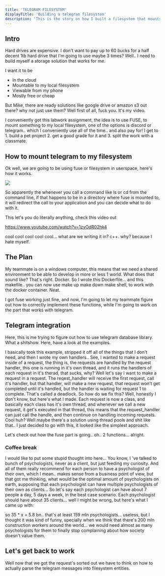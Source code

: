 ```yaml
---
title: 'TELEGRAM FILESYSTEM'
displayTitle: 'Building a telegram filesystem'
description: 'This is the story on how I built a filesystem that mounts telegram channels onto my local filesystem.'
---
```


## Intro

Hard drives are expensive. I don't want to pay up to 60 bucks for a half decent 1tb hard drive that I'm going to use maybe 3 times? Well.. I need to build myself a storage solution that works for me.

I want it to be

- In the cloud
- Mountable to my local filesystem
- Viewable from my phone
- Mostly free or cheap

But Mike, there are ready solutions like google drive or amazon s3 out there? why not just use them? Well first of all, fuck you. It's my video.

I conveniently got this labwork assignment, the idea is to use FUSE, to mount something to my local filesystem, one of the options is discord or telegram.. which I conveniently use all of the time.. and also pay for! I get to 1. build a pet project 2. get a good grade for it and 3. split the work with a classmate.

## How to mount telegram to my filesystem

Ok well, we are going to be using fuse or filesystem in userspace, here's how it works.

![](https://upload.wikimedia.org/wikipedia/commons/thumb/0/08/FUSE_structure.svg/560px-FUSE_structure.svg.png)

So apparently the whenever you call a command like ls or cd from the command line, if that happens to be in a directory where fuse is mounted to, it will redirect the call to your application and you can decide what to do with it.

This let's you do literally anything, check this video out

https://www.youtube.com/watch?v=1zvOdR02hk4

cool cool cool cool cool... what are we writing it in? c++. why? because I hate myself.

## The Plan

My teammate is on a windows computer, this means that we need a shared environment to be able to develop in more or less 1 world. What does that sound like? That's right. Docker. So I wrote this Dockerfile... and this makefile.. you can now use make up make down make shell, to work with the docker container. Neat.

I got fuse working just fine, and now, I'm going to let my teammate figure out how to correctly implement these functions, while I'm going to work on the part that works with telegram.

## Telegram integration

Here, this is me trying to figure out how to use telegram database library. What a shitshow. Here, have a look at the examples.

I basically took this example, stripped it off all of the things that I don't need, and then I wrote my own handlers.. See, I wanted to make a request inside of a request, the thing is, the requests are handled by the request handler, this one is running in it's own thread, and it runs the handlers of each request in it's therad, that sucks, why? Well let's say I want to make a request in a request. The reqest_handler will receive the first request, call it's handler, but that handler, will make a new request, that request won't get completed until it's handled, but the handler is waiting for request 1 to complete.
That's called a deadlock. So how do we fix this? Well, honestly I don't know, but here's what I made. Each request is now a class, and basically each class has it's own thread, and whenever we call a new request, it get's executed in that thread, this means that the request_handler can just call the handle, and then continue on handling incoming requests.
Cool huh? Well maybe there's a solution using thread pools and shit like that.. I just decided to go with this, it looked like the simplest approach.

Let's check out how the fuse part is going.. oh.. 2 functions... alright.

### Coffee break

I would like to put some stupid thought into here... You know, I 've talked to bunch of psychologists, never as a client, but just feeding my curiosity. And all of them really recommend for each person to have a psychologist of their own, which I mean.. makes sense from a business point of view, but that got me thinking, what would be the optimal amount of psychologists on earth, supposing that each psychologist can have multiple psychologists of their own as clients... So let's say each psychologist can have about 7 people a day, 5 days a week, in the best case scenario. Each psychologist should have about 35 clients... well I might be wrong, but here's what I came up with:

so 35 \* x = 5.8 bn.. that's at least 159 mln psychologists... useless, but I thought it was kind of funny, specially when we think that there's 200 mln construction workers around the world... we would need almost as many psychologists for them to finally stop complaining about how society doesn't value them.

## Let's get back to work

Well now that we got the request's sorted out we have to think on how to actually parse the telegram messages into filesystem entities.

